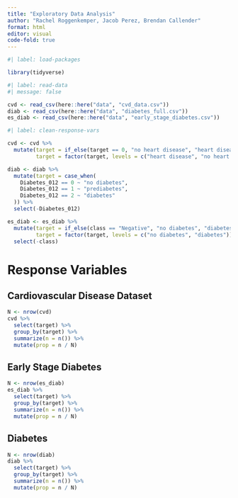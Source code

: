 ```yaml
---
title: "Exploratory Data Analysis"
author: "Rachel Roggenkemper, Jacob Perez, Brendan Callender"
format: html
editor: visual
code-fold: true
---
```


```r
#| label: load-packages

library(tidyverse)
```

```r
#| label: read-data
#| message: false

cvd <- read_csv(here::here("data", "cvd_data.csv"))
diab <- read_csv(here::here("data", "diabetes_full.csv"))
es_diab <- read_csv(here::here("data", "early_stage_diabetes.csv"))
```

```r
#| label: clean-response-vars

cvd <- cvd %>%
  mutate(target = if_else(target == 0, "no heart disease", "heart disease"),
         target = factor(target, levels = c("heart disease", "no heart disease")))

diab <- diab %>%
  mutate(target = case_when(
    Diabetes_012 == 0 ~ "no diabetes",
    Diabetes_012 == 1 ~ "prediabetes",
    Diabetes_012 == 2 ~ "diabetes"
  )) %>%
  select(-Diabetes_012)

es_diab <- es_diab %>%
  mutate(target = if_else(class == "Negative", "no diabetes", "diabetes"),
         target = factor(target, levels = c("no diabetes", "diabetes"))) %>%
  select(-class)
```

# Response Variables

## Cardiovascular Disease Dataset

```r
N <- nrow(cvd)
cvd %>%
  select(target) %>%
  group_by(target) %>%
  summarize(n = n()) %>%
  mutate(prop = n / N)
```

## Early Stage Diabetes

```r
N <- nrow(es_diab)
es_diab %>%
  select(target) %>%
  group_by(target) %>%
  summarize(n = n()) %>%
  mutate(prop = n / N)
```

## Diabetes

```r
N <- nrow(diab)
diab %>%
  select(target) %>%
  group_by(target) %>%
  summarize(n = n()) %>%
  mutate(prop = n / N)
```
